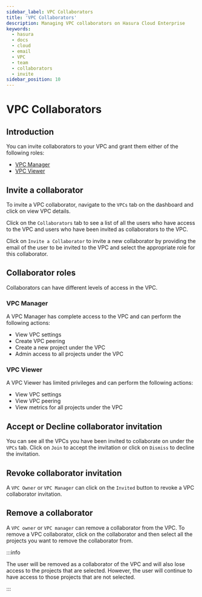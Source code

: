```yaml
---
sidebar_label: VPC Collaborators
title: 'VPC Collaborators'
description: Managing VPC collaborators on Hasura Cloud Enterprise
keywords:
  - hasura
  - docs
  - cloud
  - email
  - VPC
  - team
  - collaborators
  - invite
sidebar_position: 10
---
```



# VPC Collaborators

<ProductBadge ee />

## Introduction

You can invite collaborators to your VPC and grant them either of the following roles:
  - [VPC Manager](/hasura-cloud/dedicated-vpc/vpc-collaborators.mdx#vpc-manager)
  - [VPC Viewer](/hasura-cloud/dedicated-vpc/vpc-collaborators.mdx#vpc-viewer)

## Invite a collaborator

To invite a VPC collaborator, navigate to the `VPCs` tab on the dashboard and click on view VPC details.

<Thumbnail src="/img/deployment/dedicated-vpc/vpc-settings.png" alt="VPC Settings" width="900px" />

Click on the `Collaborators` tab to see a list of all the users who have access to the VPC and users who have been invited as
collaborators to the VPC.

<Thumbnail src="/img/deployment/dedicated-vpc/vpc-collaborators-list.png" alt="VPC Collaborators List" width="900px" />

Click on `Invite a Collaborator` to invite a new collaborator by providing the email of the user to be invited to the
VPC and select the appropriate role for this collaborator.

<Thumbnail src="/img/deployment/dedicated-vpc/vpc-collaborator-send-invitation.png" alt="VPC Collaborators List" width="900px" />

## Collaborator roles

Collaborators can have different levels of access in the VPC.

### VPC Manager
A VPC Manager has complete access to the VPC and can perform the following actions:
  - View VPC settings
  - Create VPC peering
  - Create a new project under the VPC
  - Admin access to all projects under the VPC
### **VPC Viewer**
A VPC Viewer has limited privileges and can perform the following actions:
  - View VPC settings
  - View VPC peering
  - View metrics for all projects under the VPC

## Accept or Decline collaborator invitation

You can see all the VPCs you have been invited to collaborate on under the `VPCs` tab. Click on `Join` to accept the
invitation or click on `Dismiss` to decline the invitation.

<Thumbnail src="/img/deployment/dedicated-vpc/vpc-collaborator-invitation.png" alt="VPC Collaborator Invitation" width="900px" />

## Revoke collaborator invitation

A `VPC Owner` or `VPC Manager` can click on the `Invited` button to revoke a VPC collaborator invitation.

<Thumbnail src="/img/deployment/dedicated-vpc/revoke-vpc-collaborator-invitation.png" alt="Revoke VPC Collaborator Invitation" width="900px" />

## Remove a collaborator

A `VPC owner` or `VPC manager` can remove a collaborator from the VPC. To remove a VPC collaborator, click on the
collaborator and then select all the projects you want to remove the collaborator from.

<Thumbnail src="/img/deployment/dedicated-vpc/remove-vpc-collaborator.png" alt="Remove VPC Collaborator" width="900px" />

:::info

The user will be removed as a collaborator of the VPC and will also lose access to the projects that are selected.
However, the user will continue to have access to those projects that are not selected.

:::
